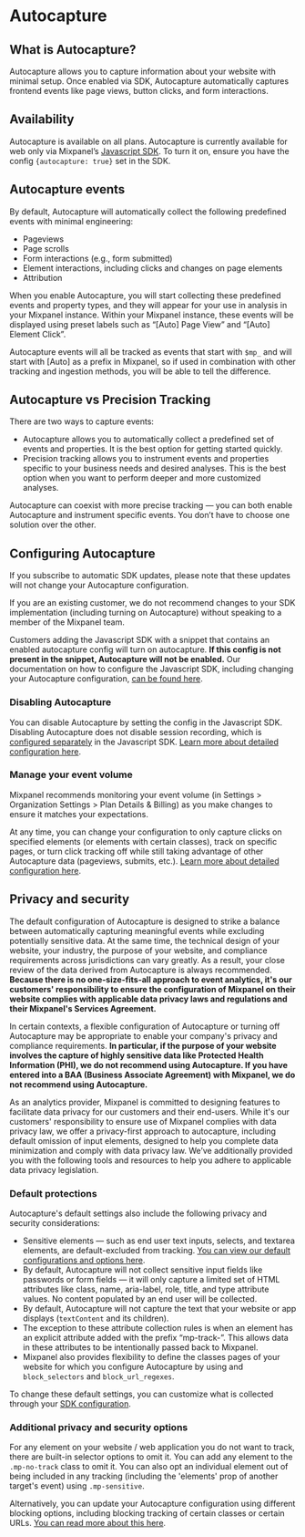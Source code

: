 


# Autocapture

## What is Autocapture?

Autocapture allows you to capture information about your website with minimal setup. Once enabled via SDK, Autocapture automatically captures frontend events like page views, button clicks, and form interactions.

## Availability

Autocapture is available on all plans.
Autocapture is currently available for web only via Mixpanel’s [Javascript SDK](https://docs.mixpanel.com/docs/tracking-methods/sdks/javascript). To turn it on, ensure you have the config `{autocapture: true}` set in the SDK.

## Autocapture events

By default, Autocapture will automatically collect the following predefined events with minimal engineering:

- Pageviews
- Page scrolls
- Form interactions (e.g., form submitted)
- Element interactions, including clicks and changes on page elements
- Attribution

When you enable Autocapture, you will start collecting these predefined events and property types, and they will appear for your use in analysis in your Mixpanel instance. Within your Mixpanel instance, these events will be displayed using preset labels such as “[Auto] Page View” and “[Auto] Element Click”.

Autocapture events will all be tracked as events that start with `$mp_`  and will start with [Auto] as a prefix in Mixpanel, so if used in combination with other tracking and ingestion methods, you will be able to tell the difference.

## Autocapture vs Precision Tracking
There are two ways to capture events:

- Autocapture allows you to automatically collect a predefined set of events and properties. It is the best option for getting started quickly.
- Precision tracking allows you to instrument events and properties specific to your business needs and desired analyses. This is the best option when you want to perform deeper and more customized analyses.

Autocapture can coexist with more precise tracking — you can both enable Autocapture and instrument specific events. You don’t have to choose one solution over the other.

## Configuring Autocapture
If you subscribe to automatic SDK updates, please note that these updates will not change your Autocapture configuration.

<Callout type="info">
    If you are an existing customer, we do not recommend changes to your SDK implementation (including turning on Autocapture) without speaking to a member of the Mixpanel team.
</Callout>

Customers adding the Javascript SDK with a snippet that contains an enabled autocapture config will turn on autocapture. **If this config is not present in the snippet, Autocapture will not be enabled.** Our documentation on how to configure the Javascript SDK, including changing your Autocapture configuration, [can be found here](https://docs.mixpanel.com/docs/tracking-methods/sdks/javascript).

### Disabling Autocapture

You can disable Autocapture by setting the config in the Javascript SDK. Disabling Autocapture does not disable session recording, which is [configured separately](https://docs.mixpanel.com/docs/tracking-methods/sdks/javascript#session-replay) in the Javascript SDK. [Learn more about detailed configuration here](https://docs.mixpanel.com/docs/tracking-methods/sdks/javascript).

### Manage your event volume

Mixpanel recommends monitoring your event volume (in Settings > Organization Settings > Plan Details & Billing) as you make changes to ensure it matches your expectations.

At any time, you can change your configuration to only capture clicks on specified elements (or elements with certain classes), track on specific pages, or turn click tracking off while still taking advantage of other Autocapture data (pageviews, submits, etc.). [Learn more about detailed configuration here](https://docs.mixpanel.com/docs/tracking-methods/sdks/javascript).

## Privacy and security
The default configuration of Autocapture is designed to strike a balance between automatically capturing meaningful events while excluding potentially sensitive data. At the same time, the technical design of your website, your industry, the purpose of your website, and compliance requirements across jurisdictions can vary greatly. As a result, your close review of the data derived from Autocapture is always recommended. **Because there is no one-size-fits-all approach to event analytics, it's our customers' responsibility to ensure the configuration of Mixpanel on their website complies with applicable data privacy laws and regulations and their Mixpanel's Services Agreement.**

In certain contexts, a flexible configuration of Autocapture or turning off Autocapture may be appropriate to enable your company's privacy and compliance requirements. **In particular, if the purpose of your website involves the capture of highly sensitive data like Protected Health Information (PHI), we do not recommend using Autocapture. If you have entered into a BAA (Business Associate Agreement) with Mixpanel, we do not recommend using Autocapture.** 

As an analytics provider, Mixpanel is committed to designing features to facilitate data privacy for our customers and their end-users.  While it's our customers' responsibility to ensure use of Mixpanel complies with data privacy law, we offer a privacy-first approach to autocapture, including default omission of input elements, designed to help you complete data minimization and comply with data privacy law. We’ve additionally provided you with the following tools and resources to help you adhere to applicable data privacy legislation.

### Default protections
Autocapture's default settings also include the following privacy and security considerations:

- Sensitive elements — such as end user text inputs, selects, and textarea elements, are default-excluded from tracking. [You can view our default configurations and options here](https://docs.mixpanel.com/docs/tracking-methods/sdks/javascript).
- By default, Autocapture will not collect sensitive input fields like passwords or form fields — it will only capture a limited set of HTML attributes like class, name, aria-label, role, title, and type attribute values. No content populated by an end user will be collected.
- By default, Autocapture will not capture the text that your website or app displays (`textContent` and its children).
- The exception to these attribute collection rules is when an element has an explicit attribute added with the prefix “mp-track-”. This allows data in these attributes to be intentionally passed back to Mixpanel.
- Mixpanel also provides flexibility to define the classes pages of your website for which you configure Autocapture by using and `block_selectors` and `block_url_regexes`.

To change these default settings, you can customize what is collected through your [SDK configuration](https://docs.mixpanel.com/docs/tracking-methods/sdks/javascript).

### Additional privacy and security options
For any element on your website / web application you do not want to track, there are built-in selector options to omit it. You can add any element to the `.mp-no-track` class to omit it. You can also opt an individual element out of being included in any tracking (including the 'elements' prop of another target's event) using `.mp-sensitive`.

Alternatively, you can update your Autocapture configuration using different blocking options, including blocking tracking of certain classes or certain URLs. [You can read more about this here](https://docs.mixpanel.com/docs/tracking-methods/sdks/javascript).
